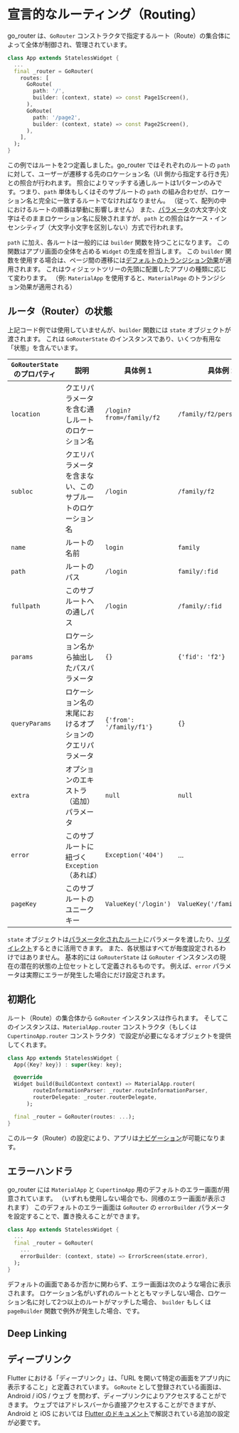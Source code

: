 # 宣言的なルーティング（Routing）

go_router は、`GoRouter` コンストラクタで指定するルート（Route）の集合体によって全体が制御され、管理されています。

```dart
class App extends StatelessWidget {
  ...
  final _router = GoRouter(
    routes: [
      GoRoute(
        path: '/',
        builder: (context, state) => const Page1Screen(),
      ),
      GoRoute(
        path: '/page2',
        builder: (context, state) => const Page2Screen(),
      ),
    ],
  );
}
```

この例ではルートを2つ定義しました。go_router ではそれぞれのルートの `path` に対して、ユーザーが遷移する先のロケーション名（UI 側から指定する行き先）との照合が行われます。
照合によりマッチする通しルートは1パターンのみです。つまり、`path` 単体もしくはそのサブルートの `path` の組み合わせが、ロケーション名と完全に一致するルートでなければなりません。
（従って、配列の中におけるルートの順番は挙動に影響しません）
また、[パラメータ](/parameters)の大文字小文字はそのままロケーション名に反映されますが、`path` との照合はケース・インセンシティブ（大文字小文字を区別しない）方式で行われます。

`path` に加え、各ルートは一般的には `builder` 関数を持つことになります。
この関数はアプリ画面の全体を占める `Widget` の生成を担当します。
この `builder` 関数を使用する場合は、ページ間の遷移には[デフォルトのトランジション効果](/transitions)が適用されます。
これはウィジェットツリーの先頭に配置したアプリの種類に応じて変わります。
（例: `MaterialApp` を使用すると、`MaterialPage` のトランジション効果が適用される）

## ルータ（Router）の状態

上記コード例では使用していませんが、`builder` 関数には `state` オブジェクトが渡されます。
これは `GoRouterState` のインスタンスであり、いくつか有用な「状態」を含んでいます。

| `GoRouterState` のプロパティ | 説明                                               | 具体例 1                  | 具体例 2                     |
| -------------------------- | -------------------------------------------------- | ------------------------ | -------------------------- |
| `location`                 | クエリパラメータを含む通しルートのロケーション名           | `/login?from=/family/f2` | `/family/f2/person/p1`     |
| `subloc`                   | クエリパラメータを含まない、このサブルートのロケーション名   | `/login`                 | `/family/f2`               |
| `name`                     | ルートの名前                                         | `login`                  | `family`                   |
| `path`                     | ルートのパス                                         | `/login`                 | `family/:fid`              |
| `fullpath`                 | このサブルートへの通しパス                             | `/login`                 | `/family/:fid`             |
| `params`                   | ロケーション名から抽出したパスパラメータ                  | `{}`                     | `{'fid': 'f2'}`            |
| `queryParams`              | ロケーション名の末尾におけるオプションのクエリパラメータ     | `{'from': '/family/f1'}` | `{}`                       |
| `extra`                    | オプションのエキストラ（追加）パラメータ                  | `null`                   | `null`                     |
| `error`                    | このサブルートに紐づく `Exception` （あれば）           | `Exception('404')`       | ...                        |
| `pageKey`                  | このサブルートのユニークキー                           | `ValueKey('/login')`     | `ValueKey('/family/:fid')` |

`state` オブジェクトは[パラメータ化されたルート](/parameters)にパラメータを渡したり、[リダイレクト](/redirection)するときに活用できます。
また、各状態はすべてが毎度設定されるわけではありません。
基本的には `GoRouterState` は `GoRouter` インスタンスの現在の潜在的状態の上位セットとして定義されるものです。
例えば、`error` パラメータは実際にエラーが発生した場合にだけ設定されます。

## 初期化

ルート（Route）の集合体から `GoRouter` インスタンスは作られます。
そしてこのインスタンスは、`MaterialApp.router` コンストラクタ（もしくは `CupertinoApp.router` コンストラクタ）で設定が必要になるオブジェクトを提供してくれます。

```dart
class App extends StatelessWidget {
  App({Key? key}) : super(key: key);

  @override
  Widget build(BuildContext context) => MaterialApp.router(
        routeInformationParser: _router.routeInformationParser,
        routerDelegate: _router.routerDelegate,
      );

  final _router = GoRouter(routes: ...);
}
```

このルータ（Router）の設定により、アプリは[ナビゲーション](/navigation)が可能になります。

## エラーハンドラ

go_router には `MaterialApp` と `CupertinoApp` 用のデフォルトのエラー画面が用意されています。
（いずれも使用しない場合でも、同様のエラー画面が表示されます）
このデフォルトのエラー画面は `GoRouter` の `errorBuilder` パラメータを設定することで、置き換えることができます。

```dart
class App extends StatelessWidget {
  ...
  final _router = GoRouter(
    ...
    errorBuilder: (context, state) => ErrorScreen(state.error),
  );
}
```

デフォルトの画面であるか否かに関わらず、エラー画面は次のような場合に表示されます。
ロケーション名がいずれのルートとともマッチしない場合、ロケーション名に対して2つ以上のルートがマッチした場合、
`builder` もしくは `pageBuilder` 関数で例外が発生した場合、です。

## Deep Linking
## ディープリンク

Flutter における「ディープリンク」は、「URL を開いて特定の画面をアプリ内に表示すること」と定義されています。
`GoRoute` として登録されている画面は、Android / iOS / ウェブ を問わず、ディープリンクによりアクセスすることができます。
ウェブではアドレスバーから直接アクセスすることができますが、Android と iOS においては
[Flutter のドキュメント](https://flutter.dev/docs/development/ui/navigation/deep-linking)で解説されている追加の設定が必要です。
